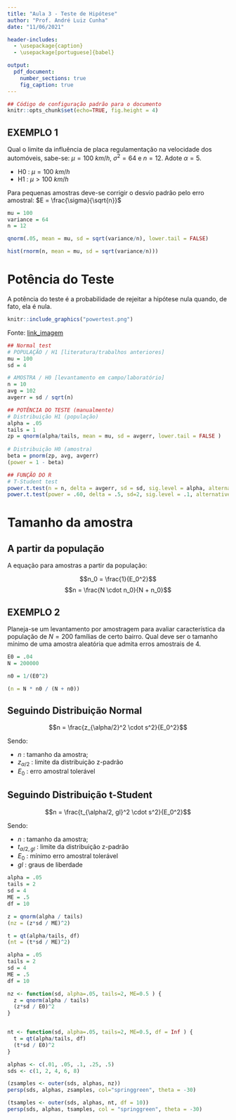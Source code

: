 ```yaml
---
title: "Aula 3 - Teste de Hipótese"
author: "Prof. André Luiz Cunha"
date: "11/06/2021"

header-includes:
  - \usepackage{caption}
  - \usepackage[portuguese]{babel}

output:
  pdf_document:
    number_sections: true
    fig_caption: true
---
```


```r
## Código de configuração padrão para o documento
knitr::opts_chunk$set(echo=TRUE, fig.height = 4)

```


## EXEMPLO 1{-}

Qual o limite da influência de placa regulamentação na velocidade dos automóveis, sabe-se: $\mu = 100~km/h$, $\sigma^2 = 64$ e $n = 12$. Adote $\alpha = 5%$.

- H0 : $\mu = 100~km/h$
- H1 : $\mu > 100~km/h$

Para pequenas amostras deve-se corrigir o desvio padrão pelo erro amostral: $E = \frac{\sigma}{\sqrt{n}}$


```r
mu = 100
variance = 64
n = 12

qnorm(.05, mean = mu, sd = sqrt(variance/n), lower.tail = FALSE)

hist(rnorm(n, mean = mu, sd = sqrt(variance/n)))

```

# Potência do Teste

A potência do teste é a probabilidade de rejeitar a hipótese nula quando, de fato, ela é nula.

```r
knitr::include_graphics("powertest.png")

```
Fonte: [link_imagem](https://www.researchgate.net/profile/Abdulkerim-Gok/publication/316927316/figure/fig3/AS:667699772391428@1536203439714/Left-Definitions-of-terminologies-in-a-statistical-test-Right-An-illustration-of-power.ppm)

```r
## Normal test
# POPULAÇÃO / H1 [literatura/trabalhos anteriores]
mu = 100
sd = 4

# AMOSTRA / H0 [levantamento em campo/laboratório]
n = 10
avg = 102
avgerr = sd / sqrt(n)

## POTÊNCIA DO TESTE (manualmente)
# Distribuição H1 (população)
alpha = .05
tails = 1
zp = qnorm(alpha/tails, mean = mu, sd = avgerr, lower.tail = FALSE )
  
# Distribuição H0 (amostra)
beta = pnorm(zp, avg, avgerr)
(power = 1 - beta)

## FUNÇÃO DO R
# T-Student test
power.t.test(n = n, delta = avgerr, sd = sd, sig.level = alpha, alternative = "two.sided")
power.t.test(power = .60, delta = .5, sd=2, sig.level = .1, alternative = "one.sided")
```

# Tamanho da amostra

## A partir da população

A equação para amostras a partir da população:

$$n_0 = \frac{1}{E_0^2}$$
$$n = \frac{N \cdot n_0}{N + n_0}$$

## EXEMPLO 2

  Planeja-se um levantamento por amostragem para avaliar característica da população de 
  $N = 200$ famílias de certo bairro. Qual deve ser o tamanho mínimo de uma amostra 
  aleatória que admita erros amostrais de $4%$.
  
```r
E0 = .04
N = 200000

n0 = 1/(E0^2)

(n = N * n0 / (N + n0))

```

## Seguindo Distribuição Normal

$$n = \frac{z_{\alpha/2}^2 \cdot s^2}{E_0^2}$$

Sendo:

  - $n$ : tamanho da amostra;
  - $z_{\alpha/2}$ : limite da distribuição z-padrão
  - $E_0$ : erro amostral tolerável


## Seguindo Distribuição t-Student

$$n = \frac{t_{\alpha/2, gl}^2 \cdot s^2}{E_0^2}$$

Sendo:

  - $n$ : tamanho da amostra;
  - $t_{\alpha/2, gl}$ : limite da distribuição z-padrão
  - $E_0$ : mínimo erro amostral tolerável
  - $gl$ : graus de liberdade
  
  
```r
alpha = .05
tails = 2
sd = 4
ME = .5
df = 10

z = qnorm(alpha / tails)
(nz = (z*sd / ME)^2)

t = qt(alpha/tails, df)
(nt = (t*sd / ME)^2)

```

```r
alpha = .05
tails = 2
sd = 4
ME = .5
df = 10

nz <- function(sd, alpha=.05, tails=2, ME=0.5 ) {
  z = qnorm(alpha / tails)
  (z*sd / E0)^2
}


nt <- function(sd, alpha=.05, tails=2, ME=0.5, df = Inf ) {
  t = qt(alpha/tails, df)
  (t*sd / E0)^2
}

alphas <- c(.01, .05, .1, .25, .5)
sds <- c(1, 2, 4, 6, 8)

(zsamples <- outer(sds, alphas, nz))
persp(sds, alphas, zsamples, col="springgreen", theta = -30)

(tsamples <- outer(sds, alphas, nt, df = 10))
persp(sds, alphas, tsamples, col = "springgreen", theta = -30)


```
